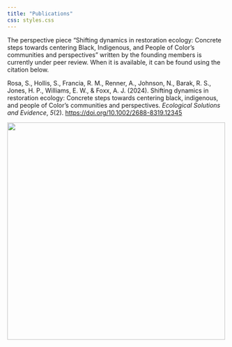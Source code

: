 ```yaml
---
title: "Publications"
css: styles.css
---
```


The perspective piece "Shifting dynamics in restoration ecology: Concrete steps towards centering Black, Indigenous, and People of Color's communities and perspectives" written by the founding members is currently under peer review. When it is available, it can be found using the citation below.

<div>

Rosa, S., Hollis, S., Francia, R. M., Renner, A., Johnson, N., Barak, R. S., Jones, H. P., Williams, E. W., & Foxx, A. J. (2024). Shifting dynamics in restoration ecology: Concrete steps towards centering black, indigenous, and people of Color's communities and perspectives. *Ecological Solutions and Evidence*, *5*(2). <https://doi.org/10.1002/2688-8319.12345>

</div>

![](images/lichen_log.png){fig-align="center" width="500"}
